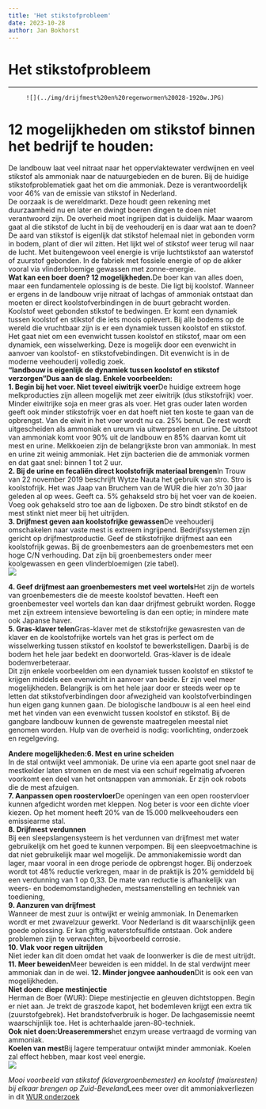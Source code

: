 ```yaml
---
title: 'Het stikstofprobleem'
date: 2023-10-28
author: Jan Bokhorst
---
```


# Het stikstofprobleem

---


         ![](../img/drijfmest%20en%20regenwormen%20028-1920w.JPG)

12 mogelijkheden om stikstof binnen het bedrijf te houden:
==========================================================

 De landbouw laat veel nitraat naar het oppervlaktewater verdwijnen en veel stikstof als ammoniak naar de natuurgebieden en de buren. Bij de huidige stikstofproblematiek gaat het om die ammoniak. Deze is verantwoordelijk voor 46% van de emissie van stikstof in Nederland.  
De oorzaak is de wereldmarkt. Deze houdt geen rekening met duurzaamheid nu en later en dwingt boeren dingen te doen niet verantwoord zijn. De overheid moet ingrijpen dat is duidelijk. Maar waarom gaat al die stikstof de lucht in bij de veehouderij en is daar wat aan te doen?  
De aard van stikstof is eigenlijk dat stikstof helemaal niet in gebonden vorm in bodem, plant of dier wil zitten. Het lijkt wel of stikstof weer terug wil naar de lucht. Met buitengewoon veel energie is vrije luchtstikstof aan waterstof of zuurstof gebonden. In de fabriek met fossiele energie of op de akker vooral via vlinderbloemige gewassen met zonne-energie.  
**Wat kan een boer doen? 12 mogelijkheden.**De boer kan van alles doen, maar een fundamentele oplossing is de beste. Die ligt bij koolstof. Wanneer er ergens in de landbouw vrije nitraat of lachgas of ammoniak ontstaat dan moeten er direct koolstofverbindingen in de buurt gebracht worden. Koolstof weet gebonden stikstof te bedwingen. Er komt een dynamiek tussen koolstof en stikstof die iets moois oplevert. Bij alle bodems op de wereld die vruchtbaar zijn is er een dynamiek tussen koolstof en stikstof. Het gaat niet om een evenwicht tussen koolstof en stikstof, maar om een dynamiek, een wisselwerking. Deze is mogelijk door een evenwicht in aanvoer van koolstof- en stikstofvebindingen. Dit evenwicht is in de moderne veehouderij volledig zoek.   
**“landbouw is eigenlijk de dynamiek tussen koolstof en stikstof verzorgen”****Dus aan de slag. Enkele voorbeelden:**  
**1. Begin bij het voer. Niet teveel eiwitrijk voer**De huidige extreem hoge melkproducties zijn alleen mogelijk met zeer eiwitrijk (dus stikstofrijk) voer. Minder eiwitrijke soja en meer gras als voer. Het gras ouder laten worden geeft ook minder stikstofrijk voer en dat hoeft niet ten koste te gaan van de opbrengst. Van de eiwit in het voer wordt nu ca. 25% benut. De rest wordt uitgescheiden als ammoniak en ureum via uitwerpselen en urine. De uitstoot van ammoniak komt voor 90% uit de landbouw en 85% daarvan komt uit mest en urine. Melkkoeien zijn de belangrijkste bron van ammoniak. In mest en urine zit weinig ammoniak. Het zijn bacterien die de ammoniak vormen en dat gaat snel: binnen 1 tot 2 uur.  
**2. Bij de urine en fecaliën direct koolstofrijk materiaal brengen**In Trouw van 22 november 2019 beschrijft Wytze Nauta het gebruik van stro. Stro is koolstofrijk. Het was Jaap van Bruchem van de WUR die hier zo'n 30 jaar geleden al op wees. Geeft ca. 5% gehakseld stro bij het voer van de koeien. Voeg ook gehakseld stro toe aan de ligboxen. De stro bindt stikstof en de mest stinkt niet meer bij het uitrijden.   
**3. Drijfmest geven aan koolstofrijke gewassen**De veehouderij omschakelen naar vaste mest is extreem ingrijpend. Bedrijfssystemen zijn gericht op drijfmestproductie. Geef de stikstofrijke drijfmest aan een koolstofrijk gewas. Bij de groenbemesters aan de groenbemesters met een hoge C/N verhouding. Dat zijn bij groenbemesters onder meer koolgewassen en geen vlinderbloemigen (zie tabel).  
  ![](../img/tabel%20c%20n-1920w.JPG)

**4. Geef drijfmest aan groenbemesters met veel wortels**Het zijn de wortels van groenbemesters die de meeste koolstof bevatten. Heeft een groenbemester veel wortels dan kan daar drijfmest gebruikt worden. Rogge met zijn extreem intensieve beworteling is dan een optie; in mindere mate ook Japanse haver.  
**5. Gras-klaver telen**Gras-klaver met de stikstofrijke gewasresten van de klaver en de koolstofrijke wortels van het gras is perfect om de wisselwerking tussen stikstof en koolstof te bewerkstelligen. Daarbij is de bodem het hele jaar bedekt en doorworteld. Gras-klaver is de ideale bodemverbeteraar.  
Dit zijn enkele voorbeelden om een dynamiek tussen koolstof en stikstof te krijgen middels een evenwicht in aanvoer van beide. Er zijn veel meer mogelijkheden. Belangrijk is om het hele jaar door er steeds weer op te letten dat stikstofverbindingen door afwezigheid van koolstofverbindingen hun eigen gang kunnen gaan. De biologische landbouw is al een heel eind met het vinden van een evenwicht tussen koolstof en stikstof. Bij de gangbare landbouw kunnen de gewenste maatregelen meestal niet genomen worden. Hulp van de overheid is nodig: voorlichting, onderzoek en regelgeving.  
  
**Andere mogelijkheden:****6. Mest en urine scheiden**  
In de stal ontwijkt veel ammoniak. De urine via een aparte goot snel naar de mestkelder laten stromen en de mest via een schuif regelmatig afvoeren voorkomt een deel van het ontsnappen van ammoniak. Er zijn ook robots die de mest afzuigen.   
**7. Aanpassen open roostervloer**De openingen van een open roostervloer kunnen afgedicht worden met kleppen. Nog beter is voor een dichte vloer kiezen. Op het moment heeft 20% van de 15.000 melkveehouders een emissiearme stal.  
**8. Drijfmest verdunnen**  
Bij een sleepslangensysteem is het verdunnen van drijfmest met water gebruikelijk om het goed te kunnen verpompen. Bij een sleepvoetmachine is dat niet gebruikelijk maar wel mogelijk. De ammoniakemissie wordt dan lager, maar vooral in een droge periode de opbrengst hoger. Bij onderzoek wordt tot 48% reductie verkregen, maar in de praktijk is 20% gemiddeld bij een verdunning van 1 op 0,33. De mate van reductie is afhankelijk van weers- en bodemomstandigheden, mestsamenstelling en techniek van toediening,     
**9. Aanzuren van drijfmest**  
Wanneer de mest zuur is ontwijkt er weinig ammoniak. In Denemarken wordt er met zwavelzuur gewerkt. Voor Nederland is dit waarschijnlijk geen goede oplossing. Er kan giftig waterstofsulfide ontstaan. Ook andere problemen zijn te verwachten, bijvoorbeeld corrosie.   
**10. Vlak voor regen** **uitrijden**  
Niet ieder kan dit doen omdat het vaak de loonwerker is die de mest uitrijdt.   
**11. Meer beweiden**Meer beweiden is een middel. In de stal verdwijnt meer ammoniak dan in de wei. **12. Minder jongvee aanhouden**Dit is ook een van mogelijkheden.  
**Niet doen: diepe mestinjectie**  
Herman de Boer (WUR): Diepe mestinjectie en gleuven dichtstoppen. Begin er niet aan. Je trekt de graszode kapot, het bodemleven krijgt een extra tik (zuurstofgebrek). Het brandstofverbruik is hoger. De lachgasemissie neemt waarschijnlijk toe. Het is achterhaalde jaren-80-techniek.  
**Ook niet doen:****Ureaseremmers**het enzym urease vertraagd de vorming van ammoniak.  
**Koelen van mest**Bij lagere temperatuur ontwijkt minder ammoniak. Koelen zal effect hebben, maar kost veel energie.   
  ![](../img/Img2891-1920w.JPG)

*Mooi voorbeeld van stikstof (klavergroenbemester) en koolstof (maisresten) bij elkaar brengen op Zuid-Beveland*Lees meer over dit ammoniakverliezen in dit [WUR onderzoek](https://www.wur.nl/en/Publication-details.htm?publicationId=publication-way-353239373036)

